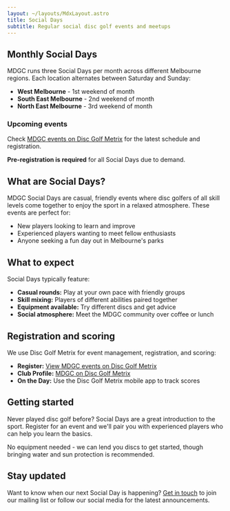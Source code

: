 ```yaml
---
layout: ~/layouts/MdxLayout.astro
title: Social Days
subtitle: Regular social disc golf events and meetups
---
```



<HeroImage
  src={heroImage}
  alt="MDGC Social Days group photo"
  class="aspect-[2/1]"
/>

<Prose>

## Monthly Social Days

MDGC runs three Social Days per month across different Melbourne regions. Each location alternates between Saturday and Sunday:

- **West Melbourne** - 1st weekend of month
- **South East Melbourne** - 2nd weekend of month
- **North East Melbourne** - 3rd weekend of month

</Prose>

<Panel>
<Prose>

### Upcoming events

Check [MDGC events on Disc Golf Metrix](https://discgolfmetrix.com/?u=club_events&id=235) for the latest schedule and registration.

**Pre-registration is required** for all Social Days due to demand.

</Prose>
</Panel>

<Prose>

## What are Social Days?

MDGC Social Days are casual, friendly events where disc golfers of all skill levels come together
to enjoy the sport in a relaxed atmosphere. These events are perfect for:

- New players looking to learn and improve
- Experienced players wanting to meet fellow enthusiasts
- Anyone seeking a fun day out in Melbourne's parks

## What to expect

Social Days typically feature:

- **Casual rounds:** Play at your own pace with friendly groups
- **Skill mixing:** Players of different abilities paired together
- **Equipment available:** Try different discs and get advice
- **Social atmosphere:** Meet the MDGC community over coffee or lunch

## Registration and scoring

We use Disc Golf Metrix for event management, registration, and scoring:

- **Register:** [View MDGC events on Disc Golf Metrix](https://discgolfmetrix.com/?u=club_events&id=235)
- **Club Profile:** [MDGC on Disc Golf Metrix](https://discgolfmetrix.com/club/235)
- **On the Day:** Use the Disc Golf Metrix mobile app to track scores

## Getting started

Never played disc golf before? Social Days are a great introduction to the sport.
Register for an event and we'll pair you with experienced players who can help you learn the basics.

No equipment needed - we can lend you discs to get started, though bringing water and
sun protection is recommended.

## Stay updated

Want to know when our next Social Day is happening?
[Get in touch](/club/contact) to join our mailing list or follow our social media for the latest announcements.

</Prose>
